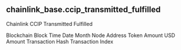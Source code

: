 ## chainlink_base.ccip_transmitted_fulfilled 
Chainlink CCIP Transmitted Fulfilled


<ParamField path="blockchain">
Blockchain
</ParamField>
<ParamField path="block_time">
Block Time
</ParamField>
<ParamField path="date_month">
Date Month
</ParamField>
<ParamField path="node_address">
Node Address
</ParamField>
<ParamField path="token_amount">
Token Amount
</ParamField>
<ParamField path="usd_amount">
USD Amount
</ParamField>
<ParamField path="tx_hash">
Transaction Hash
</ParamField>
<ParamField path="tx_index">
Transaction Index
</ParamField>
